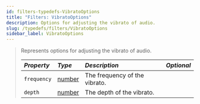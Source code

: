 ```yaml
---
id: filters-typedefs-VibratoOptions
title: "Filters: VibratoOptions"
description: Options for adjusting the vibrato of audio.
slug: /typedefs/filters/VibratoOptions
sidebar_label: VibratoOptions
---
```



> Represents options for adjusting the vibrato of audio.
>
> | <i className="fa-solid fa-hashtag"/> Property | <i className="fa-solid fa-font"/> Type                                                            | <i className="fa-solid fa-list"/> Description                  | <i className="fa-solid fa-flask"/> Optional |
> | :---------------------------------------------| :------------------------------------------------------------------------------------------------ | :--------------------------------------------------------------| :------------------------------------------:|
> | `frequency`                                   | [number](https://developer.mozilla.org/en-US/docs/Web/JavaScript/Reference/Global_Objects/Number) | The frequency of the vibrato.                                  | <i className="fa-solid fa-xmark"/>          |
> | `depth`                                       | [number](https://developer.mozilla.org/en-US/docs/Web/JavaScript/Reference/Global_Objects/Number) | The depth of the vibrato.                                      | <i className="fa-solid fa-xmark"/>          |